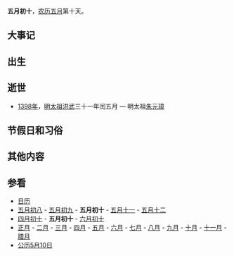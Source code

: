 {{Lunar05Calendar}}
'''五月初十'''，[[农历|农历]][[五月_(农历)|五月]]第十天。

==大事记==

==出生==

==逝世==
*[[1398年|1398年]]，[[明太祖|明太祖]][[洪武|洪武]]三十一年闰五月 — 明太祖[[朱元璋|朱元璋]]

==节假日和习俗==

==其他内容==

==参看==
*[[历史上的今天|日历]]
*[[五月初八|五月初八]] - [[五月初九|五月初九]] - '''五月初十''' - [[五月十一|五月十一]] - [[五月十二|五月十二]]   
*[[四月初十|四月初十]] - '''五月初十''' - [[六月初十|六月初十]]
*[[正月|正月]] - [[二月_(农历)|二月]] - [[三月_(农历)|三月]] - [[四月_(农历)|四月]] - [[五月_(农历)|五月]] - [[六月_(农历)|六月]] - [[七月_(农历)|七月]] - [[八月_(农历)|八月]] - [[九月_(农历)|九月]] - [[十月_(农历)|十月]] - [[十一月_(农历)|十一月]] - [[腊月|腊月]]
*[[公历|公历]][[5月10日|5月10日]]